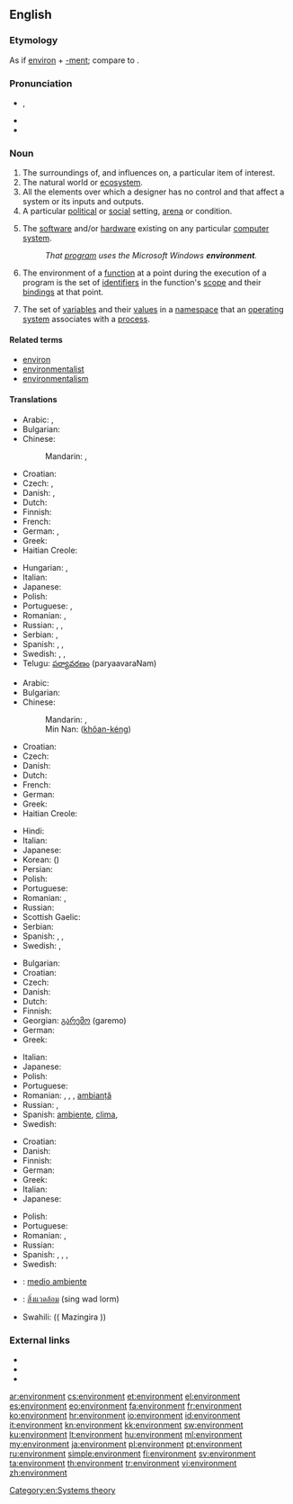 {{also|Environment}}
==English==
{{wikipedia|dab=environment}}

===Etymology===
As if [[environ]] + [[-ment]]; compare to {{etyl|fr|-}} {{term|environnement}}<!-- Webster 1913-->. <!-- Century 1911: From French "environnement"; M-W online: nothing; Encarta: nothing.-->

===Pronunciation===
* {{IPA|/ɪnˈvaɪɹə(n)mɨnt/|/ɪnˈvaɪɚ(n)mɨnt/}}, {{X-SAMPA|/In"vaIr@(n)mInt/|/In"vaI@`(n)mInt/}}
* {{audio|En-us-environment.ogg|Audio (US)}}
* {{audio|En-uk-environment.ogg|Audio (UK)}}

===Noun===
{{en-noun}}

# The surroundings of, and influences on, a particular item of interest.
# The natural world or [[ecosystem]].
# All the elements over which a designer has no control and that affect a system or its inputs and outputs.
# A particular [[political]] or [[social]] setting, [[arena]] or condition.
# {{computing}} The [[software]] and/or [[hardware]] existing on any particular [[computer]] [[system]].
#: ''That [[program]] uses the Microsoft Windows '''environment'''.''
# {{programming}} The environment of a [[function]] at a point during the execution of a program is the set of [[identifiers]] in the function's [[scope]] and their [[bindings]] at that point.
# {{computing}} The set of [[variable]]s and their [[value]]s in a [[namespace]] that an [[operating system]] associates with a [[process]].

====Related terms====
* [[environ]]
* [[environmentalist]]
* [[environmentalism]]

====Translations====
{{trans-top|area around something}}
* Arabic: {{t|ar|بيئة|f|tr=bii'a}},  {{t+|ar|محيط|m|tr=muHiiT}}
* Bulgarian: {{t|bg|окръжение|n|sc=Cyrl}}
* Chinese:
*: Mandarin: {{t-|cmn|環境|sc=Hani}},  {{t-|cmn|环境|tr=huánjìng|sc=Hani}}
* Croatian: {{t+|hr|okruženje|n}}
* Czech: {{t+|cs|prostředí|n}}, {{t-|cs|okolí|n}}
* Danish: {{t-|da|miljø|n}}, {{t-|da|omgivelser|c|p}}
* Dutch: {{t+|nl|omgeving|c}}
* Finnish: {{t+|fi|ympäristö}}
* French: {{t+|fr|environnement|m}}
* German: {{t+|de|Umgebung|f}}, {{t+|de|Umwelt|f}}
* Greek: {{t+|el|περιβάλλον|n|tr=perivállon|sc=Grek}}
* Haitian Creole: {{tø|ht|anviwònman}}
{{trans-mid}}
* Hungarian: {{t+|hu|környezet}}, {{t+|hu|környék}}
* Italian: {{t+|it|ambiente|m}}
* Japanese: {{t+|ja|環境|tr=かんきょう, kankyō}}
* Polish: {{t+|pl|środowisko|n}}
* Portuguese: {{t+|pt|meio|m}}, {{t+|pt|ambiente|m}}
* Romanian: {{t-|ro|mediu|n}}, {{t-|ro|ambient|n}}
* Russian: {{t+|ru|среда|f|tr=sredá}},  {{t|ru|окружающая среда|f|tr=okružájuščaja sredá}},  {{t|ru|окружение|n|tr=okružénije}}
* Serbian: {{t-|sr|okolina|f}}, {{t-|sr|okruženje|n}}
* Spanish: {{t+|es|ambiente}}, {{t+|es|medio}}, {{t+|es|entorno}}
* Swedish: {{t+|sv|miljö}}, {{t+|sv|natur}},  {{t|sv|omgivning|c}}
* Telugu: [[పర్యావరణం]] (paryaavaraNam)
{{trans-bottom}}

{{trans-top|natural world or ecosystem}}
* Arabic: {{t|ar|بيئة|f|tr=bii'a}}
* Bulgarian: {{t|bg|околна среда|f|sc=Cyrl}}
* Chinese:
*: Mandarin: {{t-|cmn|環境|sc=Hani}},  {{t-|cmn|环境|tr=huánjìng|sc=Hani}}
*: Min Nan: {{zh-ts|環境|环境}} ([[khôan-kéng]])
* Croatian: {{t-|hr|ekosustav|m}}
* Czech: {{t+|cs|životní prostředí|n}}
* Danish: {{t-|da|miljø|n}}
* Dutch: {{t+|nl|milieu|n}}
* French: {{t+|fr|environnement|m}}
* German: {{t+|de|Umwelt|f}}
* Greek: {{t+|el|περιβάλλον|n|tr=perivállon|sc=Grek}}
* Haitian Creole: {{tø|ht|anviwònman}}
{{trans-mid}}
* Hindi: {{t|hi|पर्यावरण|m|tr=paryāvaraṇ|sc=Deva}}
* Italian: {{t+|it|ambiente|m}}
* Japanese: {{t+|ja|環境|tr=かんきょう, kankyō}}
* Korean: {{t+|ko|환경|tr=hwan-gyeong|sc=Hang}} ({{t|ko|環境|sc=Kore}})
* Persian: {{t|fa|پیرامون|tr=piramun|sc=fa-Arab}}
* Polish: {{t+|pl|ekosystem|m}}
* Portuguese: {{t|pt|meio ambiente|m}}
* Romanian: {{t-|ro|ecosistem|n}}, {{t|ro|mediu ambiant|n}}
* Russian: {{t|ru|окружающая среда|f|tr=okružájuščaja sredá}}
* Scottish Gaelic: {{t-|gd|àrainneachd|f|xs=Scottish Gaelic}}
* Serbian: {{t-|sr|okolina|f}}
* Spanish: {{t+|es|medio ambiente}}, {{t+|es|naturaleza}}, {{t+|es|ecosistema}}
* Swedish: {{t+|sv|miljö|c}},  {{t+|sv|ekosystem|n}}
{{trans-bottom}}

{{trans-top|political or social setting, arena or condition}}
* Bulgarian: {{t|bg|обстановка|f|sc=Cyrl}}
* Croatian: {{t+|hr|okruženje|n}}
* Czech: {{t+|cs|prostředí|n}}
* Danish: {{t-|da|miljø|n}}
* Dutch: {{t+|nl|milieu}}
* Finnish: {{t+|fi|ympäristö}}
* Georgian: [[გარემო]] (garemo)
* German: {{t+|de|Umfeld}}
* Greek: {{t+|el|περιβάλλον|n|tr=perivállon|sc=Grek}}
{{trans-mid}}
* Italian: {{t+|it|ambiente|m}}
* Japanese: {{t+|ja|環境|tr=かんきょう, kankyō}}
* Polish: {{t+|pl|środowisko|n}}
* Portuguese: {{t+|pt|ambiente|m}}
* Romanian: {{t-|ro|ambient}}, {{t-|ro|mediu|n}}, {{t-|ro|climat|n}}, [[ambianță]] {{f}}
* Russian: {{t+|ru|среда|f|tr=sredá}}, {{t|ru|окружение|n|tr=okružénije}}
* Spanish: [[ambiente]], [[clima]],
* Swedish: {{t+|sv|miljö}}
{{trans-bottom}}

{{trans-top|software or hardware on a computer}}
* Croatian: {{t-|hr|okolina|f}}
* Danish: {{t-|da|miljø|n}}
* Finnish: {{t+|fi|ympäristö}}
* German: {{t+|de|Umgebung|f}}
* Greek: {{t+|el|περιβάλλον|n|tr=perivállon|sc=Grek}}
* Italian: {{t+|it|ambiente|m}}
* Japanese: {{t+|ja|環境|tr=かんきょう, kankyō}}
{{trans-mid}}
* Polish: {{t+|pl|środowisko|n}}
* Portuguese: {{t+|pt|ambiente|m}}
* Romanian: {{t-|ro|mediu|n}},{{t+|ro|sistem de operare|n}}
* Russian: {{t+|ru|конфигурация|f|tr=konfigurácija}}
* Spanish: {{t+|es|sistema operativo}}, {{t+|es|programa}}, {{t+|es|medio}},  {{t+|es|entorno|m}}
* Swedish: {{t+|sv|miljö}}
{{trans-bottom}}

{{checktrans-top}}
{{trans-mid}}
* {{ttbc|es}}: [[medio ambiente]]
* {{ttbc|th}}: [[สิ่งแวดล้อม]] (sing wad lorm)
{{trans-bottom}}
* Swahili: (( Mazingira ))

===External links===
* {{R:Webster 1913}}
* {{R:Century 1911}}
* {{R:OneLook}}

[[Category:en:Systems theory]]

[[ar:environment]]
[[cs:environment]]
[[et:environment]]
[[el:environment]]
[[es:environment]]
[[eo:environment]]
[[fa:environment]]
[[fr:environment]]
[[ko:environment]]
[[hr:environment]]
[[io:environment]]
[[id:environment]]
[[it:environment]]
[[kn:environment]]
[[kk:environment]]
[[sw:environment]]
[[ku:environment]]
[[lt:environment]]
[[hu:environment]]
[[ml:environment]]
[[my:environment]]
[[ja:environment]]
[[pl:environment]]
[[pt:environment]]
[[ru:environment]]
[[simple:environment]]
[[fi:environment]]
[[sv:environment]]
[[ta:environment]]
[[th:environment]]
[[tr:environment]]
[[vi:environment]]
[[zh:environment]]